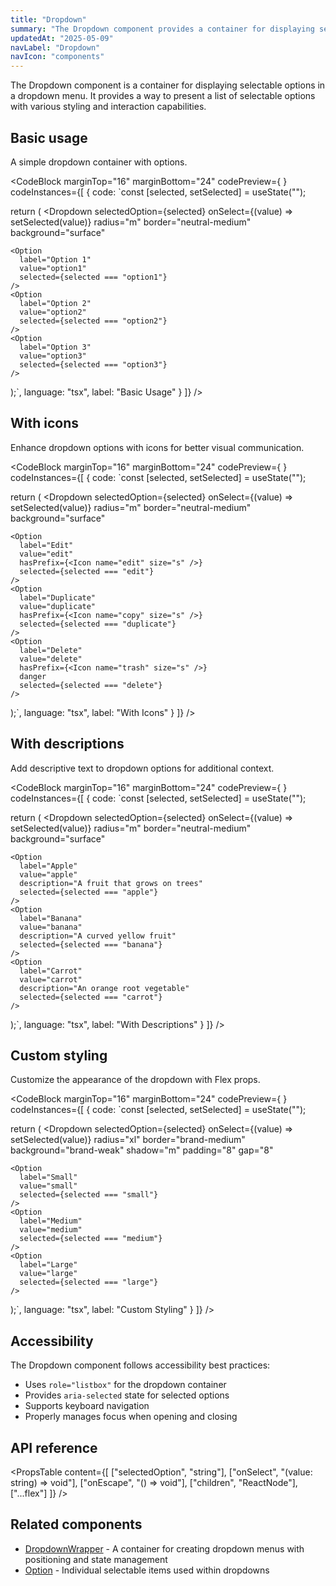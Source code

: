 ```yaml
---
title: "Dropdown"
summary: "The Dropdown component provides a container for displaying selectable options in a dropdown menu."
updatedAt: "2025-05-09"
navLabel: "Dropdown"
navIcon: "components"
---
```


The Dropdown component is a container for displaying selectable options in a dropdown menu. It provides a way to present a list of selectable options with various styling and interaction capabilities.

## Basic usage

A simple dropdown container with options.

<CodeBlock
  marginTop="16"
  marginBottom="24"
  codePreview={
    <BasicRawDropdown />
  }
  codeInstances={[
    {
      code:
`const [selected, setSelected] = useState("");

return (
  <Dropdown
    selectedOption={selected}
    onSelect={(value) => setSelected(value)}
    radius="m"
    border="neutral-medium"
    background="surface"
  >
    <Option
      label="Option 1"
      value="option1"
      selected={selected === "option1"}
    />
    <Option
      label="Option 2"
      value="option2"
      selected={selected === "option2"}
    />
    <Option
      label="Option 3"
      value="option3"
      selected={selected === "option3"}
    />
  </Dropdown>
);`,
      language: "tsx",
      label: "Basic Usage"
    }
  ]}
/>

## With icons

Enhance dropdown options with icons for better visual communication.

<CodeBlock
  marginTop="16"
  marginBottom="24"
  codePreview={
    <IconsRawDropdown />
  }
  codeInstances={[
    {
      code:
`const [selected, setSelected] = useState("");

return (
  <Dropdown
    selectedOption={selected}
    onSelect={(value) => setSelected(value)}
    radius="m"
    border="neutral-medium"
    background="surface"
  >
    <Option
      label="Edit"
      value="edit"
      hasPrefix={<Icon name="edit" size="s" />}
      selected={selected === "edit"}
    />
    <Option
      label="Duplicate"
      value="duplicate"
      hasPrefix={<Icon name="copy" size="s" />}
      selected={selected === "duplicate"}
    />
    <Option
      label="Delete"
      value="delete"
      hasPrefix={<Icon name="trash" size="s" />}
      danger
      selected={selected === "delete"}
    />
  </Dropdown>
);`,
      language: "tsx",
      label: "With Icons"
    }
  ]}
/>

## With descriptions

Add descriptive text to dropdown options for additional context.

<CodeBlock
  marginTop="16"
  marginBottom="24"
  codePreview={
    <DescriptionRawDropdown />
  }
  codeInstances={[
    {
      code:
`const [selected, setSelected] = useState("");

return (
  <Dropdown
    selectedOption={selected}
    onSelect={(value) => setSelected(value)}
    radius="m"
    border="neutral-medium"
    background="surface"
  >
    <Option
      label="Apple"
      value="apple"
      description="A fruit that grows on trees"
      selected={selected === "apple"}
    />
    <Option
      label="Banana"
      value="banana"
      description="A curved yellow fruit"
      selected={selected === "banana"}
    />
    <Option
      label="Carrot"
      value="carrot"
      description="An orange root vegetable"
      selected={selected === "carrot"}
    />
  </Dropdown>
);`,
      language: "tsx",
      label: "With Descriptions"
    }
  ]}
/>

## Custom styling

Customize the appearance of the dropdown with Flex props.

<CodeBlock
  marginTop="16"
  marginBottom="24"
  codePreview={
    <CustomStyledRawDropdown />
  }
  codeInstances={[
    {
      code:
`const [selected, setSelected] = useState("");

return (
  <Dropdown
    selectedOption={selected}
    onSelect={(value) => setSelected(value)}
    radius="xl"
    border="brand-medium"
    background="brand-weak"
    shadow="m"
    padding="8"
    gap="8"
  >
    <Option
      label="Small"
      value="small"
      selected={selected === "small"}
    />
    <Option
      label="Medium"
      value="medium"
      selected={selected === "medium"}
    />
    <Option
      label="Large"
      value="large"
      selected={selected === "large"}
    />
  </Dropdown>
);`,
      language: "tsx",
      label: "Custom Styling"
    }
  ]}
/>

## Accessibility

The Dropdown component follows accessibility best practices:

- Uses `role="listbox"` for the dropdown container
- Provides `aria-selected` state for selected options
- Supports keyboard navigation
- Properly manages focus when opening and closing

## API reference

<PropsTable
  content={[
    ["selectedOption", "string"],
    ["onSelect", "(value: string) => void"],
    ["onEscape", "() => void"],
    ["children", "ReactNode"],
    ["...flex"]
  ]}
/>

## Related components

- [DropdownWrapper](/once-ui/components/dropdownWrapper) - A container for creating dropdown menus with positioning and state management
- [Option](/once-ui/components/option) - Individual selectable items used within dropdowns